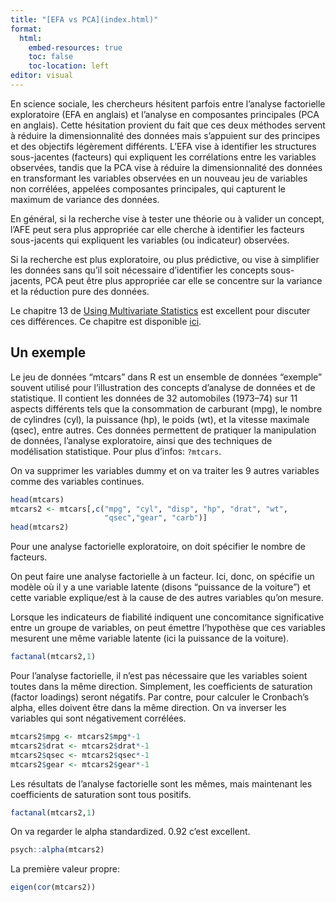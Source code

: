 ```yaml
---
title: "[EFA vs PCA](index.html)"
format:
  html:
    embed-resources: true
    toc: false
    toc-location: left
editor: visual
---
```


En science sociale, les chercheurs hésitent parfois entre l'analyse factorielle exploratoire (EFA en anglais) et l'analyse en composantes principales (PCA en anglais). Cette hésitation provient du fait que ces deux méthodes servent à réduire la dimensionnalité des données mais s'appuient sur des principes et des objectifs légèrement différents. L'EFA vise à identifier les structures sous-jacentes (facteurs) qui expliquent les corrélations entre les variables observées, tandis que la PCA vise à réduire la dimensionnalité des données en transformant les variables observées en un nouveau jeu de variables non corrélées, appelées composantes principales, qui capturent le maximum de variance des données.

En général, si la recherche vise à tester une théorie ou à valider un concept, l'AFE peut sera plus appropriée car elle cherche à identifier les facteurs sous-jacents qui expliquent les variables (ou indicateur) observées.

Si la recherche est plus exploratoire, ou plus prédictive, ou vise à simplifier les données sans qu'il soit nécessaire d'identifier les concepts sous-jacents, PCA peut être plus appropriée car elle se concentre sur la variance et la réduction pure des données.

Le chapitre 13 de [Using Multivariate Statistics](https://www.pearson.com/en-us/subject-catalog/p/using-multivariate-statistics/P200000003097/9780137526543) est excellent pour discuter ces différences. Ce chapitre est disponible [ici](figures/Barbara G. Tabachnick, Linda S. Fidell - Using Multivariate Statistics-Pearson (2012) C13.pdf).

## Un exemple

Le jeu de données "mtcars" dans R est un ensemble de données "exemple" souvent utilisé pour l'illustration des concepts d'analyse de données et de statistique. Il contient les données de 32 automobiles (1973–74) sur 11 aspects différents tels que la consommation de carburant (mpg), le nombre de cylindres (cyl), la puissance (hp), le poids (wt), et la vitesse maximale (qsec), entre autres. Ces données permettent de pratiquer la manipulation de données, l'analyse exploratoire, ainsi que des techniques de modélisation statistique. Pour plus d'infos: `?mtcars`.

On va supprimer les variables dummy et on va traiter les 9 autres variables comme des variables continues.

```r
head(mtcars)
mtcars2 <- mtcars[,c("mpg", "cyl", "disp", "hp", "drat", "wt",
                     "qsec","gear", "carb")]
head(mtcars2)
```

Pour une analyse factorielle exploratoire, on doit spécifier le nombre de facteurs. 

On peut faire une analyse factorielle à un facteur. Ici, donc, on spécifie un modèle où il y a une variable latente (disons "puissance de la voiture") et cette variable explique/est à la cause de des autres variables qu'on mesure. 

Lorsque les indicateurs de fiabilité indiquent une concomitance significative entre un groupe de variables, on peut émettre l’hypothèse que ces variables mesurent une même variable latente (ici la puissance de la voiture).

```r
factanal(mtcars2,1)
```

Pour l'analyse factorielle, il n'est pas nécessaire que les variables soient toutes dans la même direction. Simplement, les coefficients de saturation (factor loadings) seront négatifs. Par contre, pour calculer le Cronbach's alpha, elles doivent être dans la même direction. On va inverser les variables qui sont négativement corrélées. 


```r
mtcars2$mpg <- mtcars2$mpg*-1
mtcars2$drat <- mtcars2$drat*-1
mtcars2$qsec <- mtcars2$qsec*-1
mtcars2$gear <- mtcars2$gear*-1
```

Les résultats de l'analyse factorielle sont les mêmes, mais maintenant les coefficients de saturation sont tous positifs.

```r
factanal(mtcars2,1)
```

On va regarder le alpha standardized. 0.92 c'est excellent.

```r
psych::alpha(mtcars2)
```

La première valeur propre:

```r
eigen(cor(mtcars2))
```